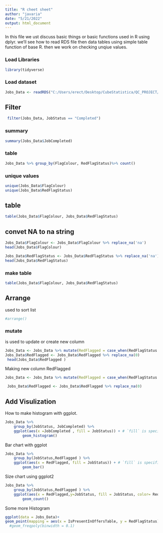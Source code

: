 ```yaml
---
title: "R cheet sheet"
author: "javaria"
date: "5/21/2022"
output: html_document
---
```


In this file we ust discuss basic things or basic functions used in R using dplyr. we'll see how to read RDS file then data tables using simple table function of base R. then we work on
checking unqiue values.

### Load Libraries

```r
library(tidyverse)
```

### Load dataset

```r
Jobs_Data <- readRDS("C:/Users/erect/Desktop/CubeStatistica/QC_PROJECT/QC_PredictiveML/VIEW_CoalesceKPIs.rds")
```

## Filter

```r
 filter(Jobs_Data, JobStatus == "Completed")
```

### summary

```r
summary(Jobs_Data$JobCompleted)
```

### table

```r
Jobs_Data %>% group_by(FlagColour, RedFlagStatus)%>% count()
```

### unique values

```r
unique(Jobs_Data$FlagColour)
unique(Jobs_Data$RedFlagStatus)

```

## table

```r
table(Jobs_Data$FlagColour, Jobs_Data$RedFlagStatus)
```

## convet NA to na string

```r
Jobs_Data$FlagColour <- Jobs_Data$FlagColour %>% replace_na('na')
head(Jobs_Data$FlagColour)
```

```r
Jobs_Data$RedFlagStatus <- Jobs_Data$RedFlagStatus %>% replace_na('na')
head(Jobs_Data$RedFlagStatus)
```

### make table

```r
table(Jobs_Data$FlagColour, Jobs_Data$RedFlagStatus)
```

## Arrange

used to sort list

```r
#arrange()
```

### mutate

is used to update or create new column

```r
Jobs_Data <- Jobs_Data %>% mutate(RedFlagged = case_when(RedFlagStatus == 'Not Ack' ~ '1'))
Jobs_Data$RedFlagged <- Jobs_Data$RedFlagged %>% replace_na(0)  
 head(Jobs_Data$RedFlagged )
```

Making new column RedFlagged

```r
Jobs_Data <- Jobs_Data %>% mutate(RedFlagged = case_when(RedFlagStatus == 'Not Ack' ~ '1'))

 Jobs_Data$RedFlagged <- Jobs_Data$RedFlagged %>% replace_na(0)  
```



## Add Visulization 

How to make histogram with ggplot.

```r
Jobs_Data %>%
    group_by(JobStatus, JobCompleted) %>%
    ggplot(aes(x =JobCompleted , fill = JobStatus)) + # `fill` is specific for histograms
        geom_histogram()
```

Bar chart with ggplot


```r
Jobs_Data %>%
    group_by(JobStatus,RedFlagged ) %>%
    ggplot(aes(x = RedFlagged, fill = JobStatus)) + # `fill` is specific for histograms
        geom_bar()
```

Size chart using ggplot2

```r
Jobs_Data %>%
    group_by(JobStatus,RedFlagged ) %>%
    ggplot(aes(x = RedFlagged,y=JobStatus, fill = JobStatus, color= RedFlagged)) + 
        geom_count()
```

Some more Histogram

```r
ggplot(data = Jobs_Data)+ 
geom_point(mapping = aes(x = IsPresentInOffersTable, y = RedFlagStatus))
  #geom_freqpoly(binwidth = 0.1)
```



